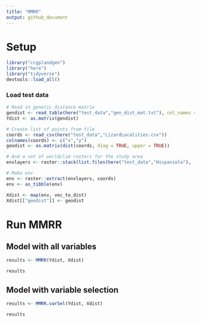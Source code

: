 ```yaml
---
title: "MMRR"
output: github_document
---
```


# Setup

```r
library("ccgplandgen")
library("here")
library("tidyverse")
devtools::load_all()
```

### Load test data

```r
# Read in genetic distance matrix
gendist <- read_table(here("test_data","gen_dist_mat.txt"), col_names = FALSE)
Ydist <- as.matrix(gendist)

# Create list of points from file
coords <- read_csv(here("test_data","LizardLocalities.csv"))
colnames(coords) <- c("x","y")
geodist <- as.matrix(dist(coords, diag = TRUE, upper = TRUE))

# And a set of worldclim rasters for the study area
envlayers <- raster::stack(list.files(here("test_data","Hispaniola"), full.names = TRUE))

# Make env
env <- raster::extract(envlayers, coords)
env <- as_tibble(env)

Xdist <- map(env, vec_to_dist)
Xdist[["geodist"]] <- geodist
```

# Run MMRR

## Model with all variables
```r
results <- MMRR(Ydist, Xdist)

results
```


## Model with variable selection
```r
results <- MMRR.varSel(Ydist, Xdist)

results
```







